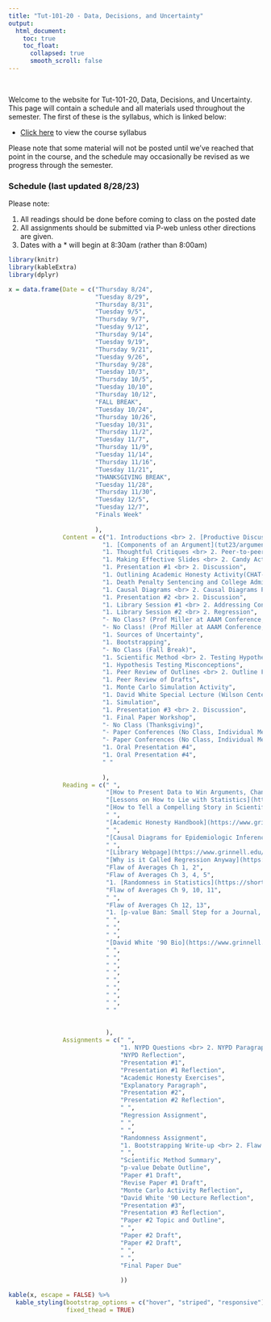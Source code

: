 ```yaml
---
title: "Tut-101-20 - Data, Decisions, and Uncertainty"
output:
  html_document:
    toc: true
    toc_float:
      collapsed: true
      smooth_scroll: false
---
```


$~$

Welcome to the website for Tut-101-20, Data, Decisions, and Uncertainty. This page will contain a schedule and all materials used throughout the semester. The first of these is the syllabus, which is linked below:

- [Click here](syllabusTut23.html) to view the course syllabus

Please note that some material will not be posted until we've reached that point in the course, and the schedule may occasionally be revised as we progress through the semester.

### Schedule (last updated 8/28/23)

Please note:

1. All readings should be done before coming to class on the posted date
2. All assignments should be submitted via P-web unless other directions are given.
3. Dates with a $*$ will begin at 8:30am (rather than 8:00am)

```r
library(knitr)
library(kableExtra)
library(dplyr)

x = data.frame(Date = c("Thursday 8/24", 
                        "Tuesday 8/29",
                        "Thursday 8/31",
                        "Tuesday 9/5",
                        "Thursday 9/7",
                        "Tuesday 9/12",
                        "Thursday 9/14",
                        "Tuesday 9/19",
                        "Thursday 9/21",
                        "Tuesday 9/26",
                        "Thursday 9/28",
                        "Tuesday 10/3",
                        "Thursday 10/5",
                        "Tuesday 10/10",
                        "Thursday 10/12",
                        "FALL BREAK",
                        "Tuesday 10/24",
                        "Thursday 10/26",
                        "Tuesday 10/31",
                        "Thursday 11/2",
                        "Tuesday 11/7",
                        "Thursday 11/9",
                        "Tuesday 11/14",
                        "Thursday 11/16",
                        "Tuesday 11/21",
                        "THANKSGIVING BREAK",
                        "Tuesday 11/28",
                        "Thursday 11/30",
                        "Tuesday 12/5",
                        "Tuesday 12/7",
                        "Finals Week"
                        
                        ), 
               Content = c("1. Introductions <br> 2. [Productive Discussions](tut23/rf.pdf) <br> 3. [Discussion](tut23/discussion1.html)", 
                          "1. [Components of an Argument](tut23/arguments.pdf) <br> 2. [Descriptive Statistics](tut23/desc_v2.html) <br> 3. [NYPD Activity](tut23/nypd.html)",
                          "1. Thoughtful Critiques <br> 2. Peer-to-peer Feedback <br> 3. NYPD Revisited",
                          "1. Making Effective Slides <br> 2. Candy Activity <br>",
                          "1. Presentation #1 <br> 2. Discussion",
                          "1. Outlining Academic Honesty Activity(CHAT-GPT vs Students) <br> 2. Quoting and Citation Practice",
                          "1. Death Penalty Sentencing and College Admissions",
                          "1. Causal Diagrams <br> 2. Causal Diagrams Practice",
                          "1. Presentation #2 <br> 2. Discussion",
                          "1. Library Session #1 <br> 2. Addressing Confounding",
                          "1. Library Session #2 <br> 2. Regression",
                          "- No Class? (Prof Miller at AAAM Conference, Maybe)",
                          "- No Class! (Prof Miller at AAAM Conference, Certainly)",
                          "1. Sources of Uncertainty",
                          "1. Bootstrapping",
                          "- No Class (Fall Break)",
                          "1. Scientific Method <br> 2. Testing Hypotheses using Randomness",
                          "1. Hypothesis Testing Misconceptions",
                          "1. Peer Review of Outlines <br> 2. Outline Flaw of Averages Application",
                          "1. Peer Review of Drafts",
                          "1. Monte Carlo Simulation Activity",
                          "1. David White Special Lecture (Wilson Center)",
                          "1. Simulation",
                          "1. Presentation #3 <br> 2. Discussion",
                          "1. Final Paper Workshop",
                          "- No Class (Thanksgiving)",
                          "- Paper Conferences (No Class, Individual Meetings)",
                          "- Paper Conferences (No Class, Individual Meetings)",
                          "1. Oral Presentation #4",
                          "1. Oral Presentation #4",
                          " "
                          
                          ),
               Reading = c(" ", 
                           "[How to Present Data to Win Arguments, Change Minds, and Save Lives](https://shorturl.at/qsVYZ)",
                           "[Lessons on How to Lie with Statistics](https://shorturl.at/qrwyY)",
                           "[How to Tell a Compelling Story in Scientific Presentations](https://www.nature.com/articles/d41586-021-03603-2)",
                           " ",
                           "[Academic Honesty Handbook](https://www.grinnell.edu/about/leadership/offices-services/academic-advising/resources)",
                           " ",
                           "[Causal Diagrams for Epidemiologic Inference](https://academic.oup.com/book/8266/chapter/153863534)",
                           " ",
                           "[Library Webpage](https://www.grinnell.edu/academics/libraries/students/research)",
                           "[Why is it Called Regression Anyway](https://shorturl.at/lrtOT)",
                           "Flaw of Averages Ch 1, 2",
                           "Flaw of Averages Ch 3, 4, 5",
                           "1. [Randomness in Statistics](https://shorturl.at/oGJW3) <br> 2. Flaw of Averages Ch 6, 7, 8",
                           "Flaw of Averages Ch 9, 10, 11",
                           " ",
                           "Flaw of Averages Ch 12, 13",
                           "1. [p-value Ban: Small Step for a Journal, Giant Leap for Science](https://www.sciencenews.org/blog/context/p-value-ban-small-step-journal-giant-leap-science) <br> 2. [p-values are Just the Tip of the Iceberg](https://www.nature.com/articles/520612a)",
                           " ",
                           " ",
                           " ",
                           "[David White '90 Bio](https://www.grinnell.edu/user/white)",
                           " ",
                           " ",
                           " ",
                           " ",
                           " ",
                           " ",
                           " ",
                           " ",
                           " "
                           
                           
                           ),
               Assignments = c(" ", 
                               "1. NYPD Questions <br> 2. NYPD Paragraph",
                               "NYPD Reflection",
                               "Presentation #1",
                               "Presentation #1 Reflection",
                               "Academic Honesty Exercises",
                               "Explanatory Paragraph",
                               "Presentation #2",
                               "Presentation #2 Reflection",
                               " ",
                               "Regression Assignment",
                               " ",
                               " ",
                               "Randomness Assignment",
                               "1. Bootstrapping Write-up <br> 2. Flaw of Averages Sign-up",
                               " ",
                               "Scientific Method Summary",
                               "p-value Debate Outline",
                               "Paper #1 Draft",
                               "Revise Paper #1 Draft",
                               "Monte Carlo Activity Reflection",
                               "David White '90 Lecture Reflection", 
                               "Presentation #3",
                               "Presentation #3 Reflection",
                               "Paper #2 Topic and Outline",
                               " ",
                               "Paper #2 Draft",
                               "Paper #2 Draft",
                               " ",
                               " ",
                               "Final Paper Due"
                               
                               ))

kable(x, escape = FALSE) %>%
  kable_styling(bootstrap_options = c("hover", "striped", "responsive"),
                fixed_thead = TRUE)
```